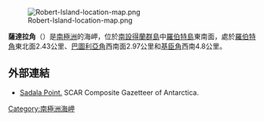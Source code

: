 [[Image:Robert-Island-location-map.png|thumb]]

'''薩達拉角'''（{{lang-en|Sadala Point}}）是[[南極洲|南極洲]]的海岬，位於[[南設得蘭群島|南設得蘭群島]]中[[羅伯特島|羅伯特島]]東南面，處於[[羅伯特角|羅伯特角]]東北面2.43公里、[[巴圖利亞角|巴圖利亞角]]西南面2.97公里和[[基臣角|基臣角]]西南4.8公里。

{{coord|62|25|46.8|S|59|21|48|W|display=title}}

==外部連結==
* [http://data.aad.gov.au/aadc/gaz/scar/display_name.cfm?gaz_id=136890 Sadala Point.]{{Wayback|url=http://data.aad.gov.au/aadc/gaz/scar/display_name.cfm?gaz_id=136890 |date=20130929095419 }} SCAR Composite Gazetteer of Antarctica.

{{Antarctica-geo-stub}}
[[Category:南極洲海岬|Category:南極洲海岬]]